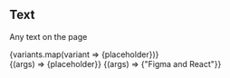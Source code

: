 


<Meta title="Components/Text" />

## Text

Any text on the page

<Canvas>
   <Story
    name="Default"
  >
  <div className="flex flex-col">
  {variants.map(variant => <Text variant={variant}>{placeholder}</Text>)}
  </div>
   </Story>
   <Story
    name="With As Prop"
    args={{ variant: "base", as: "h2"}}
    argTypes={{
      variant: { control: { type: "select", options: variants } },
    }}
  >
    {(args) => <Text  {...args} >{placeholder}</Text>}
  </Story>
   <Story
    name="With Highlight"
    args={{ variant: "6Xl", highlight: "yellow-100"}}
    argTypes={{
      highlight: { control: { type: "select", options: Object.keys(colors) } },
       variant: { control: { type: "select", options: variants } },
    }}
  >
    {(args) => <Text  as="span" {...args} >{"Figma and React"}</Text>}
  </Story>
</Canvas>
